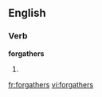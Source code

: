 ==English==

===Verb===
'''forgathers'''

# {{third-person singular of|[[forgather]]}}

[[fr:forgathers]]
[[vi:forgathers]]